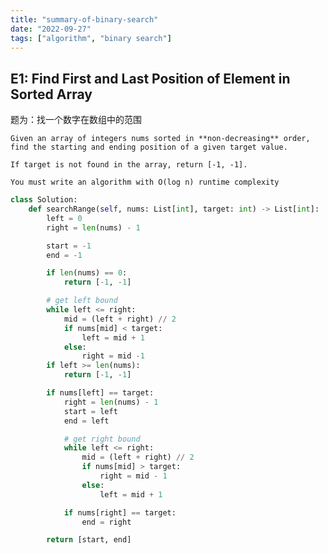 ```yaml
---
title: "summary-of-binary-search"
date: "2022-09-27"
tags: ["algorithm", "binary search"]
---
```


## E1: Find First and Last Position of Element in Sorted Array

题为：找一个数字在数组中的范围
```text
Given an array of integers nums sorted in **non-decreasing** order, find the starting and ending position of a given target value.

If target is not found in the array, return [-1, -1].

You must write an algorithm with O(log n) runtime complexity
```


```python
class Solution:
    def searchRange(self, nums: List[int], target: int) -> List[int]:
        left = 0
        right = len(nums) - 1

        start = -1
        end = -1

        if len(nums) == 0:
            return [-1, -1]

        # get left bound
        while left <= right:
            mid = (left + right) // 2
            if nums[mid] < target:
                left = mid + 1
            else:
                right = mid -1
        if left >= len(nums):
            return [-1, -1]

        if nums[left] == target:
            right = len(nums) - 1
            start = left
            end = left

            # get right bound
            while left <= right:
                mid = (left + right) // 2
                if nums[mid] > target:
                    right = mid - 1
                else:
                    left = mid + 1

            if nums[right] == target:
                end = right

        return [start, end]
```
